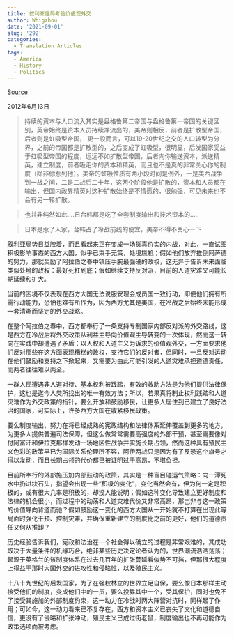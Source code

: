 ```yaml
---
title: 叙利亚僵局考验价值观外交
author: Whigzhou
date: '2021-09-01'
slug: '292'
categories:
  - Translation Articles
tags:
  - America
  - History
  - Politics
---
```


[Source](http://headsalon.org/archives/3535.html)

2012年6月13日

>持续的资本与人口流入其实是盎格鲁第二帝国与盎格鲁第一帝国的关键区别，英帝始终是资本人员持续净流出的，美帝则相反，前者是扩散型帝国，后者则是虹吸型帝国，
更一般而言，可以19-20世纪之交的人口转型为分界，之前的帝国都是扩散型的，之后变成了虹吸型，很明显，后发国家受益于虹吸型帝国的程度，远远不如扩散型帝国，后者向你输送资本，派送精英，建立制度，前者吸走你的资本和精英，而且也不是真的非常关心你的制度（除非你惹到他）。美帝的虹吸性质有两小段时间是例外，一是美西战争到一战之间，二是二战后二十年，这两个阶段他是扩散的，资本和人员都在输出，但国内政界精英对这种扩散始终是不情愿的，很勉强，可见未来也不会有另一轮扩散。

>也并非纯然如此….日台韩都是吃了全套制度输出和技术资本的…..

>日本是惹了人家，台韩占了冷战前线的便宜，美帝不得不关心一下

叙利亚局势日益胶着，而且看起来正在变成一场货真价实的内战，对此，一直试图积极影响事态的西方大国，似乎已束手无策，处境尴尬；假如他们放弃推倒阿萨德的努力，那就奖励了阿拉伯之春中镇压手腕最强硬的政权，这无异于告诉未来面临类似处境的政权：最好死扛到底；假如继续支持反对派，目前的人道灾难又可能长期延续和扩大。

当前的困境不仅表现在西方大国无法说服安理会成员国一致行动，即便他们拥有所需行动能力，恐怕也难有所作为，因为西方尤其是美国，在冷战之后始终未能形成一套清晰而坚定的外交战略。

在整个阿拉伯之春中，西方都奉行了一条支持专制国家内部反对派的外交路线，这是西方在冷战后将外交政策从利益主导向价值观主导转变的一次体现，然而这一转向在实践中却遭遇了矛盾：以人权和人道主义为诉求的价值观外交，一方面要求他们反对那些在这方面表现糟糕的政权，支持它们的反对者，但同时，一旦反对运动在他们鼓励和支持之下掀起来，又需要为由此可能引发的人道灾难承担道德责任，而两者往往难以两全。

一群人民遭遇非人道对待、基本权利被践踏，有效的救助方法是为他们提供法律保护，这也是迄今人类所找出的唯一有效方法；所以，若果真将制止权利践踏和人道灾难作为外交政策的指针，要么开放和鼓励移民，让更多人居住到已建立了良好法治的国家，可实际上，许多西方大国在收紧移民政策。

要么制度输出，努力在将已经成熟的宪政结构和法律体系延伸覆盖到更多的地方，为更多人提供普遍司法保障，但这么做常常需要高强度的外部干预，甚至需要像对付阿富汗和伊拉克那样发动一场地区性战争并实施长期占领，然而这种具有殖民主义色彩的政策早已为国际关系伦理所不容，阿伊两战只是因为有了反恐这个旗号才得以发动，而且长期占领的代价都已被证明过于高昂，不堪负担。

目前所奉行的外部施压加内部鼓动的政策，其实是一种盲目碰运气策略：向一潭死水中扔进块石头，指望会出现一些“积极的变化”，变化当然会有，但为何一定是积极的，或有很大几率是积极的，却没人能说明；假如这种变化导致建立更好制度和法律的机会很小，而过程中的动荡和人道灾难代价又非常高昂，那岂非与这一政策的价值导向背道而驰？假如鼓励这一变化的西方大国从一开始就不打算在出现此等局面时强化干预、控制灾难，并确保重新建立的制度比之前的更好，他们的道德责任又何从推卸？

历史经验告诉我们，宪政和法治在一个社会得以确立的过程是非常艰难的，其成功取决于大量条件的机缘巧合，绝非某些历史决定论者认为的，世界潮流浩浩荡荡；起源于英格兰的该制度体系在过去几百年的扩张蔓延看似势不可挡，但那很大程度上得益于那时大国外交的进攻性和侵略性，以及殖民主义。

十八十九世纪的后发国家，为了在强权林立的世界立足自保，要么像日本那样主动接受他们的制度，变成他们中的一员，要么投靠其中一个，受其保护，同时也免不了接受其施加的外部制度约束，这一动力在冷战时两大阵营对抗时，同样起了作用；可如今，这一动力看来已不复存在，西方和资本主义已丧失了文化和道德自信，更没有了侵略和扩张冲动，殖民主义已成过街老鼠，制度输出也不再可能作为政策选项而被考虑。